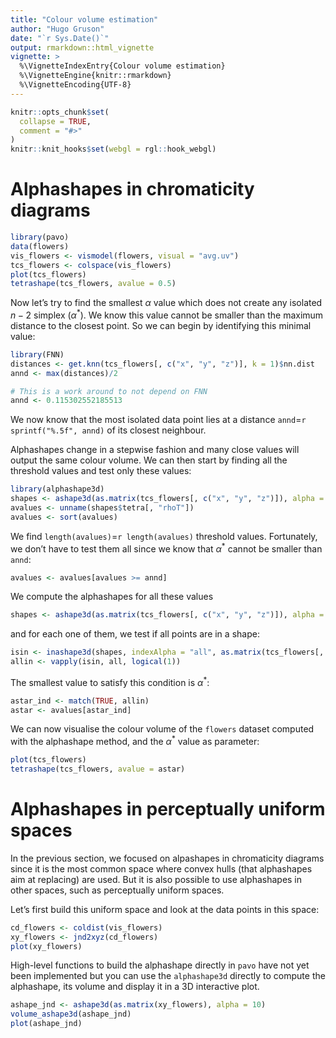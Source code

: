 ```yaml
---
title: "Colour volume estimation"
author: "Hugo Gruson"
date: "`r Sys.Date()`"
output: rmarkdown::html_vignette
vignette: >
  %\VignetteIndexEntry{Colour volume estimation}
  %\VignetteEngine{knitr::rmarkdown}
  %\VignetteEncoding{UTF-8}
---
```


```r
knitr::opts_chunk$set(
  collapse = TRUE,
  comment = "#>"
)
knitr::knit_hooks$set(webgl = rgl::hook_webgl)
```

# Alphashapes in chromaticity diagrams

```r
library(pavo)
data(flowers)
vis_flowers <- vismodel(flowers, visual = "avg.uv")
tcs_flowers <- colspace(vis_flowers)
plot(tcs_flowers)
tetrashape(tcs_flowers, avalue = 0.5)
```

Now let's try to find the smallest $\alpha$ value which does not create any isolated $n-2$ simplex ($\alpha^*$).
We know this value cannot be smaller than the maximum distance to the closest point. So we can begin by identifying this minimal value:

```r
library(FNN)
distances <- get.knn(tcs_flowers[, c("x", "y", "z")], k = 1)$nn.dist
annd <- max(distances)/2
```

```r
# This is a work around to not depend on FNN
annd <- 0.115302552185513
```

We now know that the most isolated data point lies at a distance `annd`=`r sprintf("%.5f", annd)` of its closest neighbour.

Alphashapes change in a stepwise fashion and many close values will output the same colour volume. We can then start by finding all the threshold values and test only these values:

```r
library(alphashape3d)
shapes <- ashape3d(as.matrix(tcs_flowers[, c("x", "y", "z")]), alpha = 0)
avalues <- unname(shapes$tetra[, "rhoT"])
avalues <- sort(avalues)
```

We find `length(avalues)`=`r length(avalues)` threshold values. Fortunately, we don't have to test them all since we know that $\alpha^*$ cannot be smaller than `annd`:

```r
avalues <- avalues[avalues >= annd]
```

We compute the alphashapes for all these values

```r
shapes <- ashape3d(as.matrix(tcs_flowers[, c("x", "y", "z")]), alpha = avalues)
```

and for each one of them, we test if all points are in a shape:

```r
isin <- inashape3d(shapes, indexAlpha = "all", as.matrix(tcs_flowers[, c("x", "y", "z")]))
allin <- vapply(isin, all, logical(1))
```

The smallest value to satisfy this condition is $\alpha^*$:

```r
astar_ind <- match(TRUE, allin)
astar <- avalues[astar_ind]
```

We can now visualise the colour volume of the `flowers` dataset computed with the alphashape method, and the $\alpha^*$ value as parameter:

```r
plot(tcs_flowers)
tetrashape(tcs_flowers, avalue = astar)
```

# Alphashapes in perceptually uniform spaces

In the previous section, we focused on alpashapes in chromaticity diagrams since it is the most common space where convex hulls (that alphashapes aim at replacing) are used. But it is also possible to use alphashapes in other spaces, such as perceptually uniform spaces.

Let's first build this uniform space and look at the data points in this space:

```r
cd_flowers <- coldist(vis_flowers)
xy_flowers <- jnd2xyz(cd_flowers)
plot(xy_flowers)
```

High-level functions to build the alphashape directly in `pavo` have not yet been implemented but you can use the `alphashape3d` directly to compute the alphashape, its volume and display it in a 3D interactive plot.

```r
ashape_jnd <- ashape3d(as.matrix(xy_flowers), alpha = 10)
volume_ashape3d(ashape_jnd)
plot(ashape_jnd)
```

